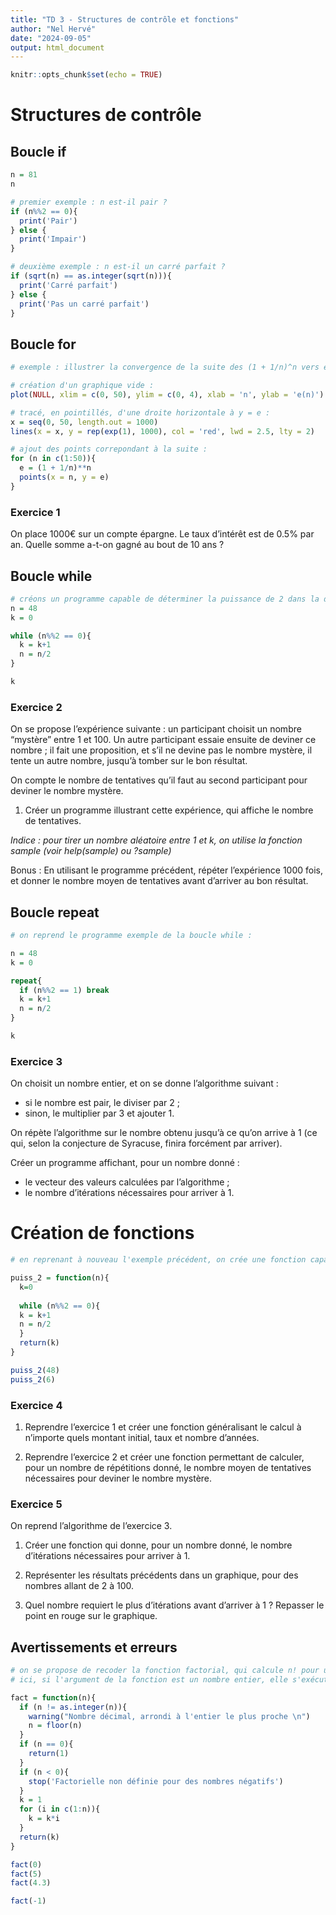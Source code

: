 ```yaml
---
title: "TD 3 - Structures de contrôle et fonctions"
author: "Nel Hervé"
date: "2024-09-05"
output: html_document
---
```


```r
knitr::opts_chunk$set(echo = TRUE)
```


# Structures de contrôle

## Boucle if

```r
n = 81
n

# premier exemple : n est-il pair ?
if (n%%2 == 0){
  print('Pair')
} else {
  print('Impair')
}

# deuxième exemple : n est-il un carré parfait ?
if (sqrt(n) == as.integer(sqrt(n))){
  print('Carré parfait')
} else {
  print('Pas un carré parfait')
}
```

## Boucle for

```r
# exemple : illustrer la convergence de la suite des (1 + 1/n)^n vers e

# création d'un graphique vide :
plot(NULL, xlim = c(0, 50), ylim = c(0, 4), xlab = 'n', ylab = 'e(n)')

# tracé, en pointillés, d'une droite horizontale à y = e :
x = seq(0, 50, length.out = 1000)
lines(x = x, y = rep(exp(1), 1000), col = 'red', lwd = 2.5, lty = 2)

# ajout des points correpondant à la suite :
for (n in c(1:50)){
  e = (1 + 1/n)**n
  points(x = n, y = e)
}
```

### Exercice 1

On place 1000€ sur un compte épargne. Le taux d'intérêt est de 0.5% par an. Quelle somme a-t-on gagné au bout de 10 ans ?



## Boucle while

```r
# créons un programme capable de déterminer la puissance de 2 dans la décomposition en produit de facteurs premiers d'un nombre n :
n = 48
k = 0

while (n%%2 == 0){
  k = k+1
  n = n/2
}

k
```

### Exercice 2

On se propose l'expérience suivante : un participant choisit un nombre "mystère" entre 1 et 100. Un autre participant essaie ensuite de deviner ce nombre ; il fait une proposition, et s'il ne devine pas le nombre mystère, il tente un autre nombre, jusqu'à tomber sur le bon résultat. 

On compte le nombre de tentatives qu'il faut au second participant pour deviner le nombre mystère.

1. Créer un programme illustrant cette expérience, qui affiche le nombre de tentatives.

*Indice : pour tirer un nombre aléatoire entre 1 et k, on utilise la fonction sample (voir help(sample) ou ?sample)*


Bonus : En utilisant le programme précédent, répéter l'expérience 1000 fois, et donner le nombre moyen de tentatives avant d'arriver au bon résultat.



## Boucle repeat
```r
# on reprend le programme exemple de la boucle while : 

n = 48
k = 0

repeat{
  if (n%%2 == 1) break
  k = k+1
  n = n/2
}

k
```

### Exercice 3

On choisit un nombre entier, et on se donne l'algorithme suivant :

* si le nombre est pair, le diviser par 2 ; 
* sinon, le multiplier par 3 et ajouter 1.

On répète l'algorithme sur le nombre obtenu jusqu'à ce qu'on arrive à 1 (ce qui, selon la conjecture de Syracuse, finira forcément par arriver).


Créer un programme affichant, pour un nombre donné :

* le vecteur des valeurs calculées par l'algorithme ;
* le nombre d'itérations nécessaires pour arriver à 1.


# Création de fonctions

```r
# en reprenant à nouveau l'exemple précédent, on crée une fonction capable de donner, pour n'importe quel nombre, la puissance de 2 dans sa décomposition en produit de facteurs premiers :

puiss_2 = function(n){
  k=0
  
  while (n%%2 == 0){
  k = k+1
  n = n/2
  }
  return(k)
}

puiss_2(48)
puiss_2(6)
```

### Exercice 4

1. Reprendre l'exercice 1 et créer une fonction généralisant le calcul à n'importe quels montant initial, taux et nombre d'années.

2. Reprendre l'exercice 2 et créer une fonction permettant de calculer, pour un nombre de répétitions donné, le nombre moyen de tentatives nécessaires pour deviner le nombre mystère.


### Exercice 5

On reprend l'algorithme de l'exercice 3.

1. Créer une fonction qui donne, pour un nombre donné, le nombre d'itérations nécessaires pour arriver à 1. 

2. Représenter les résultats précédents dans un graphique, pour des nombres allant de 2 à 100.

3. Quel nombre requiert le plus d'itérations avant d'arriver à 1 ? Repasser le point en rouge sur le graphique.



## Avertissements et erreurs

```r
# on se propose de recoder la fonction factorial, qui calcule n! pour un nombre n donné.
# ici, si l'argument de la fonction est un nombre entier, elle s'exécute ; si c'est un décimal, elle affiche un avertissement, et prend l'arrondi ; si c'est un nombre négatif, elle s'arrête avec un message d'erreur.

fact = function(n){
  if (n != as.integer(n)){
    warning("Nombre décimal, arrondi à l'entier le plus proche \n")
    n = floor(n)
  }
  if (n == 0){
    return(1)
  }
  if (n < 0){
    stop('Factorielle non définie pour des nombres négatifs')
  }
  k = 1
  for (i in c(1:n)){
    k = k*i
  }
  return(k)
}

fact(0)
fact(5)
fact(4.3)
```


```r
fact(-1)
```


